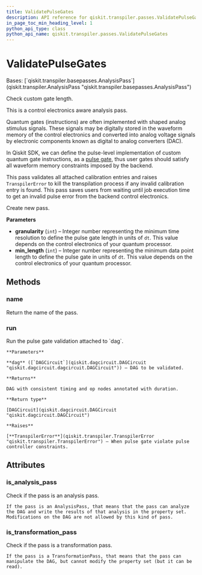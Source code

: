 ```yaml
---
title: ValidatePulseGates
description: API reference for qiskit.transpiler.passes.ValidatePulseGates
in_page_toc_min_heading_level: 1
python_api_type: class
python_api_name: qiskit.transpiler.passes.ValidatePulseGates
---
```


# ValidatePulseGates

<Class id="qiskit.transpiler.passes.ValidatePulseGates" isDedicatedPage={true} github="https://github.com/qiskit/qiskit/tree/stable/0.21/qiskit/transpiler/passes/scheduling/alignments/pulse_gate_validation.py" signature="ValidatePulseGates(granularity=1, min_length=1)" modifiers="class">
  Bases: [`qiskit.transpiler.basepasses.AnalysisPass`](qiskit.transpiler.AnalysisPass "qiskit.transpiler.basepasses.AnalysisPass")

  Check custom gate length.

  This is a control electronics aware analysis pass.

  Quantum gates (instructions) are often implemented with shaped analog stimulus signals. These signals may be digitally stored in the waveform memory of the control electronics and converted into analog voltage signals by electronic components known as digital to analog converters (DAC).

  In Qiskit SDK, we can define the pulse-level implementation of custom quantum gate instructions, as a [pulse gate](https://qiskit.org/documentation/tutorials/circuits_advanced/05_pulse_gates.html), thus user gates should satisfy all waveform memory constraints imposed by the backend.

  This pass validates all attached calibration entries and raises `TranspilerError` to kill the transpilation process if any invalid calibration entry is found. This pass saves users from waiting until job execution time to get an invalid pulse error from the backend control electronics.

  Create new pass.

  **Parameters**

  *   **granularity** (`int`) – Integer number representing the minimum time resolution to define the pulse gate length in units of `dt`. This value depends on the control electronics of your quantum processor.
  *   **min\_length** (`int`) – Integer number representing the minimum data point length to define the pulse gate in units of `dt`. This value depends on the control electronics of your quantum processor.

  ## Methods

  <span id="qiskit-transpiler-passes-validatepulsegates-name" />

  ### name

  <Function id="qiskit.transpiler.passes.ValidatePulseGates.name" signature="ValidatePulseGates.name()">
    Return the name of the pass.
  </Function>

  <span id="qiskit-transpiler-passes-validatepulsegates-run" />

  ### run

  <Function id="qiskit.transpiler.passes.ValidatePulseGates.run" signature="ValidatePulseGates.run(dag)">
    Run the pulse gate validation attached to `dag`.

    **Parameters**

    **dag** ([`DAGCircuit`](qiskit.dagcircuit.DAGCircuit "qiskit.dagcircuit.dagcircuit.DAGCircuit")) – DAG to be validated.

    **Returns**

    DAG with consistent timing and op nodes annotated with duration.

    **Return type**

    [DAGCircuit](qiskit.dagcircuit.DAGCircuit "qiskit.dagcircuit.DAGCircuit")

    **Raises**

    [**TranspilerError**](qiskit.transpiler.TranspilerError "qiskit.transpiler.TranspilerError") – When pulse gate violate pulse controller constraints.
  </Function>

  ## Attributes

  ### is\_analysis\_pass

  <Attribute id="qiskit.transpiler.passes.ValidatePulseGates.is_analysis_pass">
    Check if the pass is an analysis pass.

    If the pass is an AnalysisPass, that means that the pass can analyze the DAG and write the results of that analysis in the property set. Modifications on the DAG are not allowed by this kind of pass.
  </Attribute>

  ### is\_transformation\_pass

  <Attribute id="qiskit.transpiler.passes.ValidatePulseGates.is_transformation_pass">
    Check if the pass is a transformation pass.

    If the pass is a TransformationPass, that means that the pass can manipulate the DAG, but cannot modify the property set (but it can be read).
  </Attribute>
</Class>

